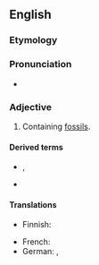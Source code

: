 ==English==

===Etymology===
{{suffix|en|fossil|iferous}}

===Pronunciation===
* {{rhymes|ɪfəɹəs|lang=en}}

===Adjective===
{{en-adj}}

# Containing [[fossil]]s.

====Derived terms====
* {{l|en|nonfossiliferous}}, {{l|en|non-fossiliferous}}
* {{l|en|unfossiliferous}}

====Translations====
{{trans-top|containing fossils}}
* Finnish: {{t|fi|fossiilipitoinen}}
{{trans-mid}}
* French: {{t+|fr|fossilifère}}
* German: {{t|de|fossilführend}}, {{t|de|fossilienhaltig}}
{{trans-bottom}}